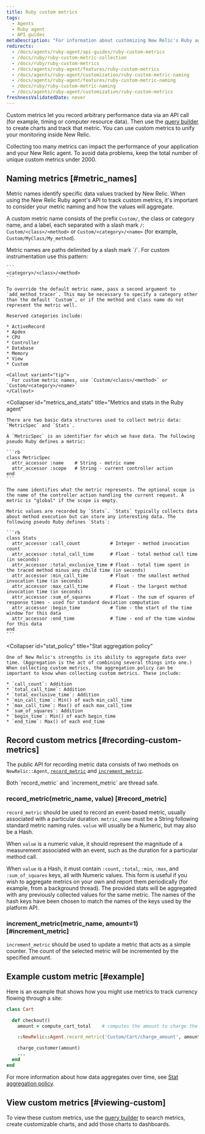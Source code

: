 ```yaml
---
title: Ruby custom metrics
tags:
  - Agents
  - Ruby agent
  - API guides
metaDescription: "For information about customizing New Relic's Ruby agent API to collect additional metrics, start here."
redirects:
  - /docs/agents/ruby-agent/api-guides/ruby-custom-metrics
  - /docs/ruby/ruby-custom-metric-collection
  - /docs/ruby/ruby-custom-metrics
  - /docs/agents/ruby-agent/features/ruby-custom-metrics
  - /docs/agents/ruby-agent/customization/ruby-custom-metric-naming
  - /docs/agents/ruby-agent/features/ruby-custom-metric-naming
  - /docs/ruby/ruby-custom-metric-naming
  - /docs/agents/ruby-agent/customization/ruby-custom-metrics
freshnessValidatedDate: never
---
```


Custom metrics let you record arbitrary performance data via an API call (for example, timing or computer resource data). Then use the [query builder](/docs/query-your-data/explore-query-data/query-builder/introduction-query-builder) to create charts and track that metric. You can use custom metrics to unify your monitoring inside New Relic.

<Callout variant="caution">
  Collecting too many metrics can impact the performance of your application and your New Relic agent. To avoid data problems, keep the total number of unique custom metrics under 2000.
</Callout>

## Naming metrics [#metric_names]

Metric names identify specific data values tracked by New Relic. When using the New Relic Ruby agent's API to track custom metrics, it's important to consider your metric naming and how the values will aggregate.

A custom metric name consists of the prefix `Custom/`, the class or category name, and a label, each separated with a slash mark `/`: `Custom/<class>/<method>` or `Custom/<category>/<name>` (for example, `Custom/MyClass/My_method`).

<CollapserGroup>
  <Collapser
    id="metric_names"
    title="Metric names and paths"
  >
    Metric names are paths delimited by a slash mark `/`. For custom instrumentation use this pattern:

    ```
    <category>/<class>/<method>
    ```

    To override the default metric name, pass a second argument to `add_method_tracer`. This may be necessary to specify a category other than the default `Custom`, or if the method and class name do not represent the metric well.

    Reserved categories include:

    * ActiveRecord
    * Apdex
    * CPU
    * Controller
    * Database
    * Memory
    * View
    * Custom

    <Callout variant="tip">
      For custom metric names, use `Custom/<class>/<method>` or `Custom/<category>/<name>`
    </Callout>
  </Collapser>

  <Collapser
    id="metrics_and_stats"
    title="Metrics and stats in the Ruby agent"
  >
    There are two basic data structures used to collect metric data: `MetricSpec` and `Stats`.

    A `MetricSpec` is an identifier for which we have data. The following pseudo Ruby defines a metric:

    ```rb
    class MetricSpec
      attr_accessor :name    # String - metric name
      attr_accessor :scope   # String - current controller action
    end
    ```

    The name identifies what the metric represents. The optional scope is the name of the controller action handling the current request. A metric is "global" if the scope is empty.

    Metric values are recorded by `Stats`. `Stats` typically collects data about method execution but can store any interesting data. The following pseudo Ruby defines `Stats`:

    ```rb
    class Stats
      attr_accessor :call_count           # Integer - method invocation count
      attr_accessor :total_call_time      # Float - total method call time (in seconds)
      attr_accessor :total_exclusive_time # Float - total time spent in the traced method minus any child time (in seconds)
      attr_accessor :min_call_time        # Float - the smallest method invocation time (in seconds)
      attr_accessor :max_call_time        # Float - the largest method invocation time (in seconds)
      attr_accessor :sum_of_squares       # Float - the sum of squares of response times - used for standard deviation computation
      attr_accessor :begin_time           # Time - the start of the time window for this data
      attr_accessor :end_time             # Time - end of the time window for this data
    end
    ```
  </Collapser>

  <Collapser
    id="stat_policy"
    title="Stat aggregation policy"
  >
    One of New Relic's strengths is its ability to aggregate data over time. (Aggregation is the act of combining several things into one.) When collecting custom metrics, the aggregation policy can be important to know when collecting custom metrics. These include:

    * `call_count`: Addition
    * `total_call_time`: Addition
    * `total_exclusive_time`: Addition
    * `min_call_time`: Min() of each min_call_time
    * `max_call_time`: Max() of each max_call_time
    * `sum_of_squares`: Addition
    * `begin_time`: Min() of each begin_time
    * `end_time`: Max() of each end_time
  </Collapser>
</CollapserGroup>

## Record custom metrics [#recording-custom-metrics]

The public API for recording metric data consists of two methods on `NewRelic::Agent`, [`record_metric`](#record_metric) and [`increment_metric`](#increment_metric).

<Callout variant="tip">
  Both `record_metric` and `increment_metric` are thread safe.
</Callout>

### record_metric(metric_name, value) [#record_metric]

`record_metric` should be used to record an event-based metric, usually associated with a particular duration. `metric_name` must be a String following standard metric naming rules. `value` will usually be a Numeric, but may also be a Hash.

When `value` is a numeric value, it should represent the magnitude of a measurement associated with an event, such as the duration for a particular method call.

When `value` is a Hash, it must contain `:count`, `:total`, `:min`, `:max`, and `:sum_of_squares` keys, all with Numeric values. This form is useful if you wish to aggregate metrics on your own and report them periodically (for example, from a background thread). The provided stats will be aggregated with any previously collected values for the same metric. The names of the hash keys have been chosen to match the names of the keys used by the platform API.

### increment_metric(metric_name, amount=1) [#increment_metric]

`increment_metric` should be used to update a metric that acts as a simple counter. The count of the selected metric will be incremented by the specified amount.

## Example custom metric [#example]

Here is an example that shows how you might use metrics to track currency flowing through a site:

```rb
class Cart

  def checkout()
    amount = compute_cart_total    # computes the amount to charge the customer

    ::NewRelic::Agent.record_metric('Custom/Cart/charge_amount', amount)

    charge_customer(amount)
    ...
  end
end
```

For more information about how data aggregates over time, see [Stat aggregation policy](/docs/ruby/ruby-custom-metric-naming#stat_policy).

## View custom metrics [#viewing-custom]

To view these custom metrics, use the [query builder](/docs/query-your-data/explore-query-data/query-builder/introduction-query-builder) to search metrics, create customizable charts, and add those charts to dashboards.
